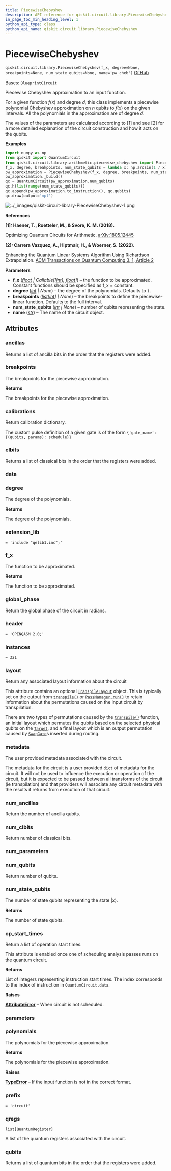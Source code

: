 ```yaml
---
title: PiecewiseChebyshev
description: API reference for qiskit.circuit.library.PiecewiseChebyshev
in_page_toc_min_heading_level: 1
python_api_type: class
python_api_name: qiskit.circuit.library.PiecewiseChebyshev
---
```


# PiecewiseChebyshev

<span id="qiskit.circuit.library.PiecewiseChebyshev" />

`qiskit.circuit.library.PiecewiseChebyshev(f_x, degree=None, breakpoints=None, num_state_qubits=None, name='pw_cheb')` [GitHub](https://github.com/qiskit/qiskit/tree/stable/0.25/qiskit/circuit/library/arithmetic/piecewise_chebyshev.py "view source code")

Bases: `BlueprintCircuit`

Piecewise Chebyshev approximation to an input function.

For a given function $f(x)$ and degree $d$, this class implements a piecewise polynomial Chebyshev approximation on $n$ qubits to $f(x)$ on the given intervals. All the polynomials in the approximation are of degree $d$.

The values of the parameters are calculated according to \[1] and see \[2] for a more detailed explanation of the circuit construction and how it acts on the qubits.

**Examples**

```python
import numpy as np
from qiskit import QuantumCircuit
from qiskit.circuit.library.arithmetic.piecewise_chebyshev import PiecewiseChebyshev
f_x, degree, breakpoints, num_state_qubits = lambda x: np.arcsin(1 / x), 2, [2, 4], 2
pw_approximation = PiecewiseChebyshev(f_x, degree, breakpoints, num_state_qubits)
pw_approximation._build()
qc = QuantumCircuit(pw_approximation.num_qubits)
qc.h(list(range(num_state_qubits)))
qc.append(pw_approximation.to_instruction(), qc.qubits)
qc.draw(output='mpl')
```

![../\_images/qiskit-circuit-library-PiecewiseChebyshev-1.png](/images/api/qiskit/0.44/qiskit-circuit-library-PiecewiseChebyshev-1.png)

**References**

**\[1]: Haener, T., Roetteler, M., & Svore, K. M. (2018).**

Optimizing Quantum Circuits for Arithmetic. [arXiv:1805.12445](http://arxiv.org/abs/1805.12445)

**\[2]: Carrera Vazquez, A., Hiptmair, H., & Woerner, S. (2022).**

Enhancing the Quantum Linear Systems Algorithm Using Richardson Extrapolation. [ACM Transactions on Quantum Computing 3, 1, Article 2](https://doi.org/10.1145/3490631)

**Parameters**

*   **f\_x** ([*float*](https://docs.python.org/3/library/functions.html#float "(in Python v3.12)") *| Callable\[\[*[*int*](https://docs.python.org/3/library/functions.html#int "(in Python v3.12)")*],* [*float*](https://docs.python.org/3/library/functions.html#float "(in Python v3.12)")*]*) – the function to be approximated. Constant functions should be specified as f\_x = constant.
*   **degree** ([*int*](https://docs.python.org/3/library/functions.html#int "(in Python v3.12)") *| None*) – the degree of the polynomials. Defaults to `1`.
*   **breakpoints** ([*list*](https://docs.python.org/3/library/stdtypes.html#list "(in Python v3.12)")*\[*[*int*](https://docs.python.org/3/library/functions.html#int "(in Python v3.12)")*] | None*) – the breakpoints to define the piecewise-linear function. Defaults to the full interval.
*   **num\_state\_qubits** ([*int*](https://docs.python.org/3/library/functions.html#int "(in Python v3.12)") *| None*) – number of qubits representing the state.
*   **name** ([*str*](https://docs.python.org/3/library/stdtypes.html#str "(in Python v3.12)")) – The name of the circuit object.

## Attributes

<span id="qiskit.circuit.library.PiecewiseChebyshev.ancillas" />

### ancillas

Returns a list of ancilla bits in the order that the registers were added.

<span id="qiskit.circuit.library.PiecewiseChebyshev.breakpoints" />

### breakpoints

The breakpoints for the piecewise approximation.

**Returns**

The breakpoints for the piecewise approximation.

<span id="qiskit.circuit.library.PiecewiseChebyshev.calibrations" />

### calibrations

Return calibration dictionary.

The custom pulse definition of a given gate is of the form `{'gate_name': {(qubits, params): schedule}}`

<span id="qiskit.circuit.library.PiecewiseChebyshev.clbits" />

### clbits

Returns a list of classical bits in the order that the registers were added.

<span id="qiskit.circuit.library.PiecewiseChebyshev.data" />

### data

<span id="qiskit.circuit.library.PiecewiseChebyshev.degree" />

### degree

The degree of the polynomials.

**Returns**

The degree of the polynomials.

<span id="qiskit.circuit.library.PiecewiseChebyshev.extension_lib" />

### extension\_lib

`= 'include "qelib1.inc";'`

<span id="qiskit.circuit.library.PiecewiseChebyshev.f_x" />

### f\_x

The function to be approximated.

**Returns**

The function to be approximated.

<span id="qiskit.circuit.library.PiecewiseChebyshev.global_phase" />

### global\_phase

Return the global phase of the circuit in radians.

<span id="qiskit.circuit.library.PiecewiseChebyshev.header" />

### header

`= 'OPENQASM 2.0;'`

<span id="qiskit.circuit.library.PiecewiseChebyshev.instances" />

### instances

`= 321`

<span id="qiskit.circuit.library.PiecewiseChebyshev.layout" />

### layout

Return any associated layout information about the circuit

This attribute contains an optional [`TranspileLayout`](qiskit.transpiler.TranspileLayout "qiskit.transpiler.TranspileLayout") object. This is typically set on the output from [`transpile()`](compiler#qiskit.compiler.transpile "qiskit.compiler.transpile") or [`PassManager.run()`](qiskit.transpiler.PassManager#run "qiskit.transpiler.PassManager.run") to retain information about the permutations caused on the input circuit by transpilation.

There are two types of permutations caused by the [`transpile()`](compiler#qiskit.compiler.transpile "qiskit.compiler.transpile") function, an initial layout which permutes the qubits based on the selected physical qubits on the [`Target`](qiskit.transpiler.Target "qiskit.transpiler.Target"), and a final layout which is an output permutation caused by [`SwapGate`](qiskit.circuit.library.SwapGate "qiskit.circuit.library.SwapGate")s inserted during routing.

<span id="qiskit.circuit.library.PiecewiseChebyshev.metadata" />

### metadata

The user provided metadata associated with the circuit.

The metadata for the circuit is a user provided `dict` of metadata for the circuit. It will not be used to influence the execution or operation of the circuit, but it is expected to be passed between all transforms of the circuit (ie transpilation) and that providers will associate any circuit metadata with the results it returns from execution of that circuit.

<span id="qiskit.circuit.library.PiecewiseChebyshev.num_ancillas" />

### num\_ancillas

Return the number of ancilla qubits.

<span id="qiskit.circuit.library.PiecewiseChebyshev.num_clbits" />

### num\_clbits

Return number of classical bits.

<span id="qiskit.circuit.library.PiecewiseChebyshev.num_parameters" />

### num\_parameters

<span id="qiskit.circuit.library.PiecewiseChebyshev.num_qubits" />

### num\_qubits

Return number of qubits.

<span id="qiskit.circuit.library.PiecewiseChebyshev.num_state_qubits" />

### num\_state\_qubits

The number of state qubits representing the state $|x\rangle$.

**Returns**

The number of state qubits.

<span id="qiskit.circuit.library.PiecewiseChebyshev.op_start_times" />

### op\_start\_times

Return a list of operation start times.

This attribute is enabled once one of scheduling analysis passes runs on the quantum circuit.

**Returns**

List of integers representing instruction start times. The index corresponds to the index of instruction in `QuantumCircuit.data`.

**Raises**

[**AttributeError**](https://docs.python.org/3/library/exceptions.html#AttributeError "(in Python v3.12)") – When circuit is not scheduled.

<span id="qiskit.circuit.library.PiecewiseChebyshev.parameters" />

### parameters

<span id="qiskit.circuit.library.PiecewiseChebyshev.polynomials" />

### polynomials

The polynomials for the piecewise approximation.

**Returns**

The polynomials for the piecewise approximation.

**Raises**

[**TypeError**](https://docs.python.org/3/library/exceptions.html#TypeError "(in Python v3.12)") – If the input function is not in the correct format.

<span id="qiskit.circuit.library.PiecewiseChebyshev.prefix" />

### prefix

`= 'circuit'`

<span id="qiskit.circuit.library.PiecewiseChebyshev.qregs" />

### qregs

`list[QuantumRegister]`

A list of the quantum registers associated with the circuit.

<span id="qiskit.circuit.library.PiecewiseChebyshev.qubits" />

### qubits

Returns a list of quantum bits in the order that the registers were added.

